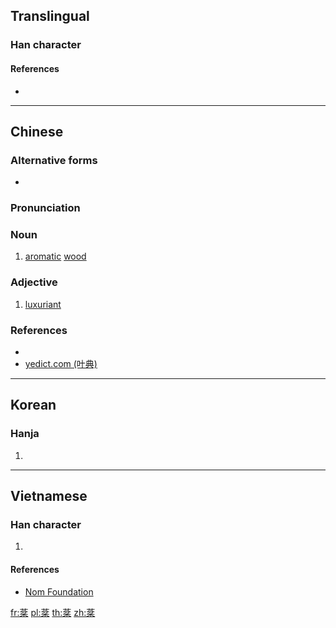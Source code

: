 ==Translingual==

===Han character===
{{Han char|rn=75|rad=木|as=08|sn=12|four=44904|canj=TCSD|ids=⿱芬木}}

====References====
* {{Han ref|kx=0535.060|dkj=14994|dj=0923.010|hdz=21225.060|uh=68FB|ud=26875|bh=B4D9|bd=46297}}

----

==Chinese==
{{zh-forms}}

===Alternative forms===
* {{zh-l|梤}}

===Pronunciation===
{{zh-pron
|m=fēn
|c=fan1
|mc=y
|oc=y
|ma=
|cat=n,a
}}

===Noun===
{{zh-noun}}

# [[aromatic]] [[wood]]

===Adjective===
{{zh-adj}}

# [[luxuriant]]

===References===
* {{R:twedu|B01749}}
* [http://yedict.com/htm/68/68FB.htm yedict.com (叶典)]

----

==Korean==

===Hanja===
{{ko-hanja|hangeul=분|eumhun=|rv=bun|mr=pun|y=pun}}

# {{defn|lang=ko|sort=木08}}

----

==Vietnamese==

===Han character===
{{vi-readings|rs=木08|hanviet=phân}}

# {{defn|lang=vi|sort=木08}}

====References====
* [http://nomfoundation.org/common/nom_details.php?codepoint=68fb Nom Foundation]

[[fr:棻]]
[[pl:棻]]
[[th:棻]]
[[zh:棻]]